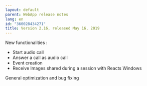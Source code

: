 ```yaml
---
layout: default
parent: WebApp release notes
lang: en
id: "360028434271"
title: Version 2.16, released May 16, 2019
---
```

New functionalities :

*   Start audio call
*   Answer a call as audio call
*   Event creation
*   Receive Images shared during a session with Reacts Windows

General optimization and bug fixing


